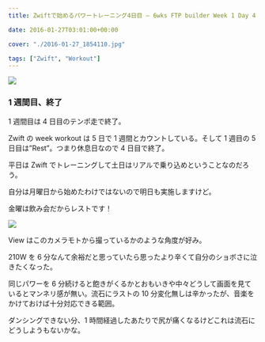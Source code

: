 ---
title: Zwiftで始めるパワートレーニング4日目 – 6wks FTP builder Week 1 Day 4

date: 2016-01-27T03:01:00+00:00

cover: "./2016-01-27_1854110.jpg"

tags: ["Zwift", "Workout"]
---

![ ](./2016-01-27_1854110.jpg)

### 1 週間目、終了

1 週間目は 4 日目のテンポ走で終了。

Zwift の week workout は 5 日で 1 週間とカウントしている。そして 1 週目の 5 日目は&#8221;Rest&#8221;。つまり休息日なので 4 日目で終了。

平日は Zwift でトレーニングして土日はリアルで乗り込めということなのだろう。

自分は月曜日から始めたわけではないので明日も実施しますけど。

金曜は飲み会だからレストです！

![ ](./2016-01-27_1903322.jpg)

View はこのカメラモトから撮っているかのような角度が好み。

210W を 6 分なんて余裕だと思っていたら思ったより辛くて自分のショボさに泣きたくなった。

同じパワーを 6 分続けると飽きがくるかとおもいきや中々どうして画面を見ているとマンネリ感が無い。流石にラストの 10 分変化無しは辛かったが、音楽をかけておけば十分対応できる範囲。

ダンシングできない分、1 時間経過したあたりで尻が痛くなるけどこれは流石にどうしようもないかな。

<Amzn asin="490531500X" />
